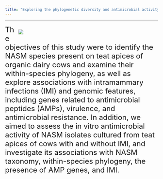 ```yaml
---
title: "Exploring the phylogenetic diversity and antimicrobial activity of non-aureus staphylococci and mammaliicocci isolated from teat apices of organic dairy cows"
---
```


***

<div style="float: right; width: 460px; margin: 0 0 10px 10px;">
![](./photos/dct_photo.png)

</div>

<font size="5">
The objectives of this study were to identify the NASM species present on teat apices of organic dairy cows and examine their within-species phylogeny, as well as explore associations with intramammary infections (IMI) and genomic features, including genes related to antimicrobial peptides (AMPs), virulence, and antimicrobial resistance. In addition, we aimed to assess the in vitro antimicrobial activity of NASM isolates cultured from teat apices of cows with and without IMI, and investigate its associations with NASM taxonomy, within-species phylogeny, the presence of AMP genes, and IMI.

 </font>
</div>

